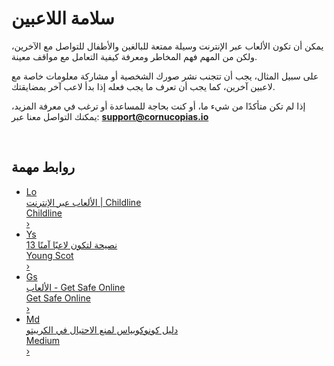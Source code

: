 # سلامة اللاعبين  

يمكن أن تكون الألعاب عبر الإنترنت وسيلة ممتعة للبالغين والأطفال للتواصل مع الآخرين، ولكن من المهم فهم المخاطر ومعرفة كيفية التعامل مع مواقف معينة.  

على سبيل المثال، يجب أن تتجنب نشر صورك الشخصية أو مشاركة معلومات خاصة مع لاعبين آخرين، كما يجب أن تعرف ما يجب فعله إذا بدأ لاعب آخر بمضايقتك.  

إذا لم تكن متأكدًا من شيء ما، أو كنت بحاجة للمساعدة أو ترغب في معرفة المزيد، يمكنك التواصل معنا عبر: **support@cornucopias.io**  

</br>  

## روابط مهمة  

<ul className="space-y-3">
  
  <li>
    <a
      href="https://www.childline.org.uk/info-advice/bullying-abuse-safety/online-mobile-safety/online-gaming"
      target="_blank"
      rel="noopener noreferrer"
      className="group flex items-center justify-between gap-4 rounded-xl border border-white/10 bg-zinc-900/60 p-4 shadow-sm transition hover:bg-zinc-900/80 focus:outline-none focus:ring-2 focus:ring-white/20"
    >
      <div className="flex items-center gap-3">
        <div className="grid h-9 w-9 place-items-center rounded-lg bg-gradient-to-br from-zinc-700 to-zinc-800 text-xs font-semibold text-white/80">
          Lo
        </div>
        <div>
          <div className="font-medium text-white group-hover:text-white/90">
            الألعاب عبر الإنترنت | Childline
          </div>
          <div className="text-xs text-white/50">Childline</div>
        </div>
      </div>
      <div className="shrink-0 text-white/40 transition group-hover:text-white/70">›</div>
    </a>
  </li>

  
  <li>
    <a
      href="https://young.scot/get-informed/13-tips-for-being-a-safe-gamer"
      target="_blank"
      rel="noopener noreferrer"
      className="group flex items-center justify-between gap-4 rounded-xl border border-white/10 bg-zinc-900/60 p-4 shadow-sm transition hover:bg-zinc-900/80 focus:outline-none focus:ring-2 focus:ring-white/20"
    >
      <div className="flex items-center gap-3">
        <div className="grid h-9 w-9 place-items-center rounded-lg bg-gradient-to-br from-blue-600/70 to-blue-700/70 text-xs font-semibold text-white">
          Ys
        </div>
        <div>
          <div className="font-medium text-white group-hover:text-white/90">
            13 نصيحة لتكون لاعبًا آمنًا
          </div>
          <div className="text-xs text-white/50">Young Scot</div>
        </div>
      </div>
      <div className="shrink-0 text-white/40 transition group-hover:text-white/70">›</div>
    </a>
  </li>

  
  <li>
    <a
      href="https://www.getsafeonline.org/personal/articles/gaming/"
      target="_blank"
      rel="noopener noreferrer"
      className="group flex items-center justify-between gap-4 rounded-xl border border-white/10 bg-zinc-900/60 p-4 shadow-sm transition hover:bg-zinc-900/80 focus:outline-none focus:ring-2 focus:ring-white/20"
    >
      <div className="flex items-center gap-3">
        <div className="grid h-9 w-9 place-items-center rounded-lg bg-gradient-to-br from-teal-600/70 to-teal-700/70 text-xs font-semibold text-white">
          Gs
        </div>
        <div>
          <div className="font-medium text-white group-hover:text-white/90">
            الألعاب - Get Safe Online
          </div>
          <div className="text-xs text-white/50">Get Safe Online</div>
        </div>
      </div>
      <div className="shrink-0 text-white/40 transition group-hover:text-white/70">›</div>
    </a>
  </li>

  
  <li>
    <a
      href="https://medium.com/copiwatch/the-cornucopias-crypto-scam-prevention-manual-3090a174f728"
      target="_blank"
      rel="noopener noreferrer"
      className="group flex items-center justify-between gap-4 rounded-xl border border-white/10 bg-zinc-900/60 p-4 shadow-sm transition hover:bg-zinc-900/80 focus:outline-none focus:ring-2 focus:ring-white/20"
    >
      <div className="flex items-center gap-3">
        <div className="grid h-9 w-9 place-items-center rounded-lg bg-gradient-to-br from-zinc-800 to-black text-[10px] font-semibold text-white">
          Md
        </div>
        <div>
          <div className="font-medium text-white group-hover:text-white/90">
            دليل كونوكوبياس لمنع الاحتيال في الكريبتو
          </div>
          <div className="text-xs text-white/50">Medium</div>
        </div>
      </div>
      <div className="shrink-0 text-white/40 transition group-hover:text-white/70">›</div>
    </a>
  </li>
</ul>  
